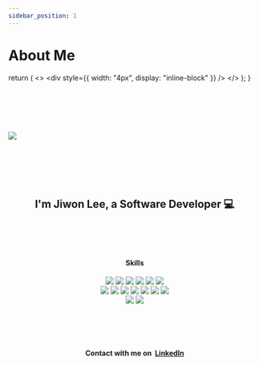 ```yaml
---
sidebar_position: 1
---
```


# About Me

  return (
    <>
      <div style={{ width: "4px", display: "inline-block" }} />
    </>
  );
}

<style jsx="true">
  {`
    .block > div {
      border-radius: 50%;
      /* background-color: var(--ifm-navbar-background-color); */
      background-color: #fff;
      width: 200px;
      height: 200px;
    }
    .block > div > img {
      border-radius: 50%;
    }
    .block {
      border-radius: 50%;
      position: relative;
      margin: 0 auto 0;
      width: 200px;
      height: 200px;
      background: linear-gradient(0deg, #000, #272727);
    }

    .block:before,
    .block:after {
      border-radius: 50%;
      content: "";
      position: absolute;
      left: -4px;
      top: -4px;
      background: linear-gradient(
        45deg,
        #fb0094,
        #0000ff,
        #00ff00,
        #ffff00,
        #ff0000,
        #fb0094,
        #0000ff,
        #00ff00,
        #ffff00,
        #ff0000
      );
      background-size: 400%;
      width: calc(100% + 8px);
      height: calc(100% + 8px);
      z-index: -1;
      animation: steam 20s linear infinite;
    }

    @keyframes steam {
      0% {
        background-position: 0 0;
      }

      50% {
        background-position: 400% 0;
      }

      100% {
        background-position: 0 0;
      }
    }

    .block:after {
      filter: blur(50px);
    }
  `}
</style>

<br />
<br />
<br />
<br />
<br />

<div className="block">
  <div>
    <img src="/img/profile.png" />
  </div>
</div>

<br />
<br />
<br />
<br />
<br />
<center>
  <h2>I'm Jiwon Lee, a Software Developer 💻</h2>
</center>
<br />
<br />
<br />
<center>
  <h4>Skills</h4>
</center>
<center>
  <img src="https://img.shields.io/badge/-Flutter-1DA1F2?style=flat-square&logo=flutter&link=" />
  <EWidth />
  <img src="https://img.shields.io/badge/-SpringBoot-black?style=flat-square&logo=SpringBoot&link=" />
  <EWidth />
  <img src="https://img.shields.io/badge/-EVM-black?style=flat-square&logo=Ethereum&link=" />
  <EWidth />
  <img src="https://img.shields.io/badge/-React-black?style=flat-square&logo=React&link=" />
  <EWidth />
  <img src="https://img.shields.io/badge/-Android-black?style=flat-square&logo=Android&link=" />
  <EWidth />
  <img src="https://img.shields.io/badge/-IOS-black?style=flat-square&logo=IOS&logoColor=white&link=" />
  <div />
  <img src="https://img.shields.io/badge/-Dart-1DA1F2?style=flat-square&logo=&link=" />
  <EWidth />
  <img src="https://img.shields.io/badge/-Java-red?style=flat-square&logo=Java&link=" />
  <EWidth />
  <img src="https://img.shields.io/badge/-Solidity-black?style=flat-square&logo=Solidity&link=" />
  <EWidth />
  <img src="https://img.shields.io/badge/-JavaScript-black?style=flat-square&logo=JavaScript&link=" />
  <EWidth />
  <img src="https://img.shields.io/badge/-TypeScript-F0F0F0?style=flat-square&logo=TypeScript&link=" />
  <EWidth />
  <img src="https://img.shields.io/badge/-Kotlin-black?style=flat-square&logo=Kotlin&link=" />
  <EWidth />
  <img src="https://img.shields.io/badge/-Swift-F05138?style=flat-square&logo=Swift&logoColor=white&link=" />
  <div />
  <img src="https://img.shields.io/badge/-Docker-black?style=flat-square&logo=Docker&link=" />
  <EWidth />
  <img src="https://img.shields.io/badge/-Git-black?style=flat-square&logo=Git&link=" />
</center>
<br />
<br />
<br />
<br />
<center>
  <h4>
    <span style={{ whiteSpace: "nowrap", display: "inline-block" }}>
      Contact with me on&nbsp;
    </span>
    <a
      style={{ display: "inline-block" }}
      href="https://www.linkedin.com/in/jiwon-lee-mark/"
      target="_blank"
    >
      LinkedIn
    </a>
  </h4>
</center>

<br />
<br />
<br />
